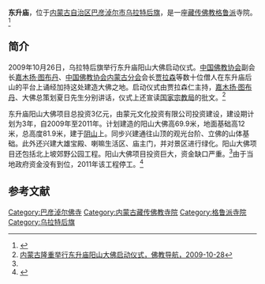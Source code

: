 {{Infobox Tibetan Buddhist monastery
|name =东升庙
|image = 
|image size = 250px
|alt = 
|caption = 
|t=
|w=
|to = 
|ipa={{IPA|}}
|z=
|thdl=
|e=
|tc=東升廟
|s=东升庙
|p=
|m=
|k=
|pushpin_map = 
|latd =  | latm =  | lats =  | latNS = 
|longd=  | longm= | longs =| longEW = 
|iso_region = 
|map_caption = 
|mapsize = 
|location_country = 中国
|location = {{CHN}}[[内蒙古自治区|内蒙古自治区]][[巴彦淖尔市|巴彦淖尔市]][[乌拉特后旗|乌拉特后旗]]
|coordinates_display =
|founded_by = 
|date_founded =
|date_renovated =
|sect = [[格鲁派|格鲁派]]
|mather =
|children =
|dedicated_to = 
|tulku =
|head_lama = 
|head_mgh =
|no._of_monks = 
|architecture = 
|festivals =
|footnotes = 
}}

'''东升庙'''，位于[[内蒙古自治区|内蒙古自治区]][[巴彦淖尔市|巴彦淖尔市]][[乌拉特后旗|乌拉特后旗]]，是一座[[藏传佛教|藏传佛教]][[格鲁派|格鲁派]]寺院。<ref name=byneslyw>{{Cite web |url=http://www.bynely.gov.cn/news/Show.asp?id=337 |title=全市旅游资源及项目建设情况，巴彦淖尔市旅游网，2010-12-15 |accessdate=2013-07-19 |archive-date=2013-07-18 |archive-url=https://archive.is/20130718142731/http://www.bynely.gov.cn/news/Show.asp?id=337 |dead-url=no }}</ref>

==简介==
2009年10月26日，乌拉特后旗举行东升庙阳山大佛启动仪式。[[中国佛教协会|中国佛教协会]]副会长[[嘉木扬·图布丹|嘉木扬·图布丹]]、[[中国佛教协会内蒙古分会|中国佛教协会内蒙古分会]]会长[[贾拉森|贾拉森]]等数十位僧人在东升庙后山的平台上诵经加持这处建造大佛之地。启动仪式由贾拉森仁主持，[[嘉木扬·图布丹|嘉木扬·图布丹]]、大佛总策划夏日先生分别讲话，仪式上还宣读[[国家宗教局|国家宗教局]]的批文。<ref>[http://www.fjdh.com/bnznews/2009/10/09065792886.html 内蒙古隆重举行东升庙阳山大佛启动仪式，佛教导航，2009-10-28]{{Dead link|date=2018年6月 |bot=InternetArchiveBot |fix-attempted=no }}</ref>

东升庙阳山大佛项目总投资3亿元，由蒙元文化投资有限公司投资建设，建设期计划为3年，自2009年至2011年。计划建造的阳山大佛高69.9米，地面基础高12米，总高度81.9米，建于[[阴山|阴山]]上。同步兴建通往山顶的观光台阶、立佛的山体基础。此外还兴建大雄宝殿、喇嘛生活区、庙主门，并对景区进行绿化。阳山大佛项目还包括北上坡郊野公园工程。阳山大佛项目投资巨大，资金缺口严重。<ref name=byneslyw/>由于当地政府资金没有到位，2011年该工程停工。<ref>{{cite web|author=曹颖|title=中国的新造佛运动(2)|url=http://www.21ccom.net/articles/zgyj/gqmq/article_2012061361792_2.html|date=2012-06-13|publisher=[[共识网|共识网]]|archiveurl=https://web.archive.org/web/20160304135428/http://www.21ccom.net/articles/zgyj/gqmq/article_2012061361792_2.html|archivedate=2016-03-04|deadurl=yes|accessdate=2013-07-19}}</ref>

==参考文献==
{{reflist}}

[[Category:巴彦淖尔佛寺|Category:巴彦淖尔佛寺]]
[[Category:内蒙古藏传佛教寺院|Category:内蒙古藏传佛教寺院]]
[[Category:格鲁派寺院|Category:格鲁派寺院]]
[[Category:乌拉特后旗|Category:乌拉特后旗]]